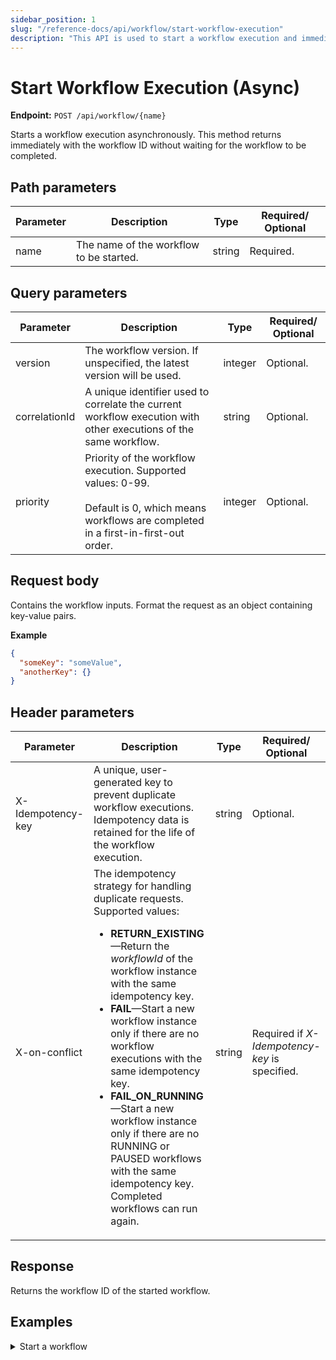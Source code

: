```yaml
---
sidebar_position: 1
slug: "/reference-docs/api/workflow/start-workflow-execution"
description: "This API is used to start a workflow execution and immediately generates a workflow ID."
---
```



# Start Workflow Execution (Async)

**Endpoint:** `POST /api/workflow/{name}`

Starts a workflow execution asynchronously. This method returns immediately with the workflow ID without waiting for the workflow to be completed.

## Path parameters

| Parameter | Description                             | Type   | Required/ Optional |
| --------- | --------------------------------------- | ------ | ------------------ |
| name      | The name of the workflow to be started. | string | Required.          |

## Query parameters

| Parameter     | Description                                                                                                                                             | Type    | Required/ Optional |
| ------------- | ------------------------------------------------------------------------------------------------------------------------------------------------------- | ------- | ------------------ |
| version       | The workflow version. If unspecified, the latest version will be used.                                                                                  | integer | Optional.          |
| correlationId | A unique identifier used to correlate the current workflow execution with other executions of the same workflow.                                        | string  | Optional.          |
| priority      | Priority of the workflow execution. Supported values: 0-99. <br/><br/> Default is 0, which means workflows are completed in a first-in-first-out order. | integer | Optional.          |

## Request body

Contains the workflow inputs. Format the request as an object containing key-value pairs.

**Example**

```json
{
  "someKey": "someValue",
  "anotherKey": {}
}
```

## Header parameters

| Parameter         | Description                                                                                                                                                                                                                                                                                                                                                                                                                                                                                             | Type   | Required/ Optional                            |
| ----------------- | ------------------------------------------------------------------------------------------------------------------------------------------------------------------------------------------------------------------------------------------------------------------------------------------------------------------------------------------------------------------------------------------------------------------------------------------------------------------------------------------------------- | ------ | --------------------------------------------- |
| X-Idempotency-key | A unique, user-generated key to prevent duplicate workflow executions. Idempotency data is retained for the life of the workflow execution.                                                                                                                                                                                                                                                                                                                                                             | string | Optional.                                     |
| X-on-conflict     | The idempotency strategy for handling duplicate requests. Supported values: <ul><li>**RETURN_EXISTING**—Return the _workflowId_ of the workflow instance with the same idempotency key.</li> <li>**FAIL**—Start a new workflow instance only if there are no workflow executions with the same idempotency key.</li> <li>**FAIL_ON_RUNNING**—Start a new workflow instance only if there are no RUNNING or PAUSED workflows with the same idempotency key. Completed workflows can run again.</li></ul> | string | Required if _X-Idempotency-key_ is specified. |

## Response

Returns the workflow ID of the started workflow.

## Examples

<details>
<summary>Start a workflow</summary>

**Request**

```shell
curl -X 'POST' \
  'https://<YOUR_CLUSTER>/api/workflow/compensationWorkflow?priority=0' \
  -H 'accept: text/plain' \
  -H 'X-Authorization: <TOKEN>' \
  -d '{
    "input1": "someValue"
  }'
```

**Response**

```
c0933afc-d3f4-11ef-87b1-b2b27c52ebde
```

</details>
